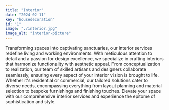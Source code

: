 ```yaml
---
title: "Interior"
date: "2024-02-11"
key: "housedecoration"
id: "1"
image: "./interior.jpg"
image_alt: "interior-picture"
---
```


Transforming spaces into captivating sanctuaries, our interior services redefine living and working environments. With meticulous attention to detail and a passion for design excellence, we specialize in crafting interiors that harmonize functionality with aesthetic appeal. From conceptualization to realization, our team of skilled artisans and designers collaborate seamlessly, ensuring every aspect of your interior vision is brought to life. Whether it's residential or commercial, our tailored solutions cater to diverse needs, encompassing everything from layout planning and material selection to bespoke furnishings and finishing touches. Elevate your space with our comprehensive interior services and experience the epitome of sophistication and style.
